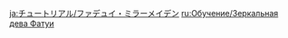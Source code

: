 {{Tutorial
|title    = Mirror Maiden
|subtitle = New Entry
|type     = Enemies
|icon     = Icon Tutorial Monster.png
|about    = Mirror Maiden
|image1   = Tutorial Enemies Mirror Maiden.png
|text1    = A Fatui Maiden who wields a water mirror in combat. Some attacks {{Color|help|apply the Refraction status to character}}. When nearby characters are affected by Refraction, she enters the Polarization state, in which she is stronger.
|sort     = 2307
}}
<noinclude>
<!-- interwikis -->
[[ja:チュートリアル/ファデュイ・ミラーメイデン]]
[[ru:Обучение/Зеркальная дева Фатуи]]
</noinclude>